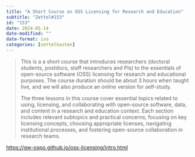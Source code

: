 ```yaml
---
title: "A Short Course on OSS Licensing for Research and Education"
subtitle: "Zettel#153"
id: "153"
date: 2024-05-14
date-modified: ""
date-format: iso
categories: [zettelkasten]
---
```

> This is a a short course that introduces researchers (doctoral students, postdocs, staff researchers and PIs) to the essentials of open-source software (OSS) licensing for research and educational purposes. The course duration should be about 3 hours when taught live, and we will also produce an online version for self-study.
>
> The three lessons in this course cover essential topics related to using, licensing, and collaborating with open-source software, data, and content in a research and education context. Each section includes relevant subtopics and practical concerns, focusing on key licensing concepts, choosing appropriate licenses, navigating institutional processes, and fostering open-source collaboration in research teams.

<https://gw-ospo.github.io/oss-licensing/intro.html>
